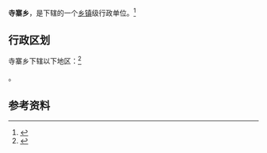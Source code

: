 {{中国乡级行政区|63/01/23/206/000}}

'''寺寨乡'''，是{{PRC admin/fullname|63/01/23/206/000|3}}下辖的一个[[乡镇|乡镇]]级行政单位。<ref>{{PRC admin/ref sgc|{{PRC admin/parent|63/01/23/206/000}}}}</ref>

== 行政区划 ==

寺寨乡下辖以下地区：<ref>{{PRC admin/ref sgc|63/01/23/206/000}}</ref>

{{PRC admin/children|63/01/23/206/000}}。

== 参考资料 ==

{{reflist}}

{{行政区划小作品}}
{{PRC admin/navcat|63/01/23/206/000}}